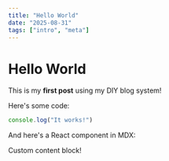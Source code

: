 ```yaml
---
title: "Hello World"
date: "2025-08-31"
tags: ["intro", "meta"]
---
```


# Hello World

This is my **first post** using my DIY blog system!

Here's some code:

```javascript
console.log("It works!")
```

And here's a React component in MDX:

<div style={{ padding: '1rem', background: 'var(--pico-background-color)' }}>
  Custom content block!
</div>
